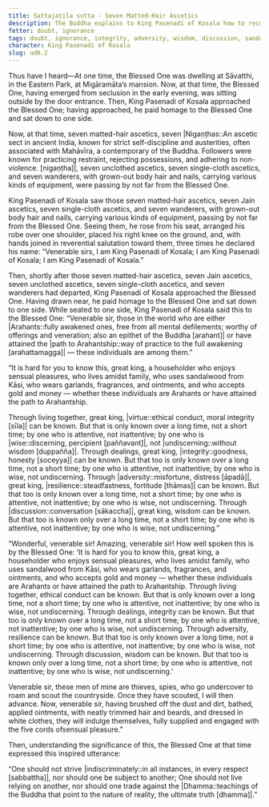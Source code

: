 ```yaml
---
title: Sattajaṭila sutta - Seven Matted-Hair Ascetics
description: The Buddha explains to King Pasenadi of Kosala how to recognize the character of another person.
fetter: doubt, ignorance
tags: doubt, ignorance, integrity, adversity, wisdom, discussion, sandalwood, garlands, fragrances, ointments, gold, money, ethical conduct, dealings, adversity, misfortune discussion, wisdom, ud, ud6
character: King Pasenadi of Kosala
slug: ud6.2
---
```


Thus have I heard—At one time, the Blessed One was dwelling at Sāvatthi, in the Eastern Park, at Migāramāta’s mansion. Now, at that time, the Blessed One, having emerged from seclusion in the early evening, was sitting outside by the door entrance. Then, King Pasenadi of Kosala approached the Blessed One; having approached, he paid homage to the Blessed One and sat down to one side.

Now, at that time, seven matted-hair ascetics, seven |Nigaṇṭhas::An ascetic sect in ancient India, known for strict self-discipline and austerities, often associated with Mahāvīra, a contemporary of the Buddha. Followers were known for practicing restraint, rejecting possessions, and adhering to non-violence. [nigaṇṭha]|, seven unclothed ascetics, seven single-cloth ascetics, and seven wanderers, with grown-out body hair and nails, carrying various kinds of equipment, were passing by not far from the Blessed One.

King Pasenadi of Kosala saw those seven matted-hair ascetics, seven Jain ascetics, seven single-cloth ascetics, and seven wanderers, with grown-out body hair and nails, carrying various kinds of equipment, passing by not far from the Blessed One. Seeing them, he rose from his seat, arranged his robe over one shoulder, placed his right knee on the ground, and, with hands joined in reverential salutation toward them, three times he declared his name: “Venerable sirs, I am King Pasenadi of Kosala; I am King Pasenadi of Kosala; I am King Pasenadi of Kosala.”

Then, shortly after those seven matted-hair ascetics, seven Jain ascetics, seven unclothed ascetics, seven single-cloth ascetics, and seven wanderers had departed, King Pasenadi of Kosala approached the Blessed One. Having drawn near, he paid homage to the Blessed One and sat down to one side. While seated to one side, King Pasenadi of Kosala said this to the Blessed One: “Venerable sir, those in the world who are either |Arahants::fully awakened ones, free from all mental defilements; worthy of offerings and veneration; also an epithet of the Buddha [arahant]| or have attained the |path to Arahantship::way of practice to the full awakening [arahattamagga]| — these individuals are among them.”

“It is hard for you to know this, great king, a householder who enjoys sensual pleasures, who lives amidst family, who uses sandalwood from Kāsi, who wears garlands, fragrances, and ointments, and who accepts gold and money — whether these individuals are Arahants or have attained the path to Arahantship.

Through living together, great king, |virtue::ethical conduct, moral integrity [sīla]| can be known. But that is only known over a long time, not a short time; by one who is attentive, not inattentive; by one who is |wise::discerning, percipient [paññavant]|, not |undiscerning::without wisdom [duppañña]|. Through dealings, great king, |integrity::goodness, honesty [soceyya]| can be known. But that too is only known over a long time, not a short time; by one who is attentive, not inattentive; by one who is wise, not undiscerning. Through |adversity::misfortune, distress [āpadā]|, great king, |resilience::steadfastness, fortitude [thāmas]| can be known. But that too is only known over a long time, not a short time; by one who is attentive, not inattentive; by one who is wise, not undiscerning. Through |discussion::conversation [sākaccha]|, great king, wisdom can be known. But that too is known only over a long time, not a short time; by one who is attentive, not inattentive; by one who is wise, not undiscerning.”

“Wonderful, venerable sir! Amazing, venerable sir! How well spoken this is by the Blessed One: ‘It is hard for you to know this, great king, a householder who enjoys sensual pleasures, who lives amidst family, who uses sandalwood from Kāsi, who wears garlands, fragrances, and ointments, and who accepts gold and money — whether these individuals are Arahants or have attained the path to Arahantship. Through living together, ethical conduct can be known. But that is only known over a long time, not a short time; by one who is attentive, not inattentive; by one who is wise, not undiscerning. Through dealings, integrity can be known. But that too is only known over a long time, not a short time; by one who is attentive, not inattentive; by one who is wise, not undiscerning. Through adversity, resilience can be known. But that too is only known over a long time, not a short time; by one who is attentive, not inattentive; by one who is wise, not undiscerning. Through discussion, wisdom can be known. But that too is known only over a long time, not a short time; by one who is attentive, not inattentive; by one who is wise, not undiscerning.’

Venerable sir, these men of mine are thieves, spies, who go undercover to roam and scout the countryside. Once they have scouted, I will then advance. Now, venerable sir, having brushed off the dust and dirt, bathed, applied ointments, with neatly trimmed hair and beards, and dressed in white clothes, they will indulge themselves, fully supplied and engaged with the five cords ofsensual pleasure.”

Then, understanding the significance of this, the Blessed One at that time expressed this inspired utterance:

“One should not strive |indiscriminately::in all instances, in every respect [sabbattha]|,
nor should one be subject to another;
One should not live relying on another,
nor should one trade against the |Dhamma::teachings of the Buddha that point to the nature of reality, the ultimate truth [dhamma]|.”